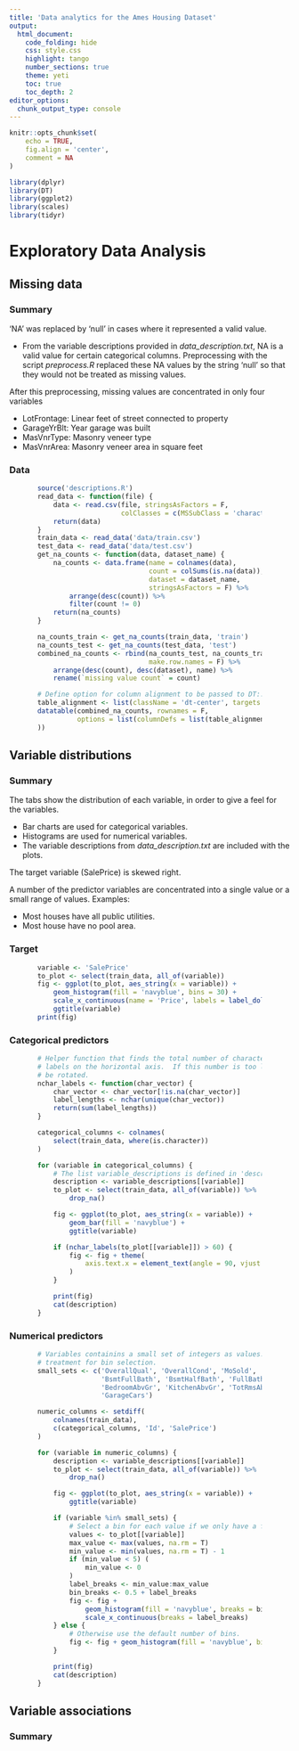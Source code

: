 ```yaml
---
title: 'Data analytics for the Ames Housing Dataset'
output:
  html_document:
    code_folding: hide
    css: style.css
    highlight: tango
    number_sections: true
    theme: yeti
    toc: true
    toc_depth: 2
editor_options:
  chunk_output_type: console
---
```


```r
knitr::opts_chunk$set(
    echo = TRUE,
    fig.align = 'center',
    comment = NA
)

library(dplyr)
library(DT)
library(ggplot2)
library(scales)
library(tidyr)
```

# Exploratory Data Analysis

## Missing data {.tabset}

### Summary {.unnumbered}

'NA' was replaced by 'null' in cases where it represented a valid value.

  - From the variable descriptions provided in *data_description.txt*, NA is
  a valid value for certain categorical columns. Preprocessing with the
  script *preprocess.R* replaced these NA values by the string 'null' so that
  they would not be treated as missing values.

After this preprocessing, missing values are concentrated in only four
variables

  - LotFrontage: Linear feet of street connected to property
  - GarageYrBlt: Year garage was built
  - MasVnrType: Masonry veneer type
  - MasVnrArea: Masonry veneer area in square feet

### Data {.tab-display .unnumbered}

<div style = "width:80%; height:auto; margin: auto;">

```r
source('descriptions.R')
read_data <- function(file) {
    data <- read.csv(file, stringsAsFactors = F,
                     colClasses = c(MSSubClass = 'character'))
    return(data)
}
train_data <- read_data('data/train.csv')
test_data <- read_data('data/test.csv')
get_na_counts <- function(data, dataset_name) {
    na_counts <- data.frame(name = colnames(data),
                            count = colSums(is.na(data)),
                            dataset = dataset_name,
                            stringsAsFactors = F) %>%
        arrange(desc(count)) %>%
        filter(count != 0)
    return(na_counts)
}

na_counts_train <- get_na_counts(train_data, 'train')
na_counts_test <- get_na_counts(test_data, 'test')
combined_na_counts <- rbind(na_counts_test, na_counts_train,
                            make.row.names = F) %>%
    arrange(desc(count), desc(dataset), name) %>%
    rename(`missing value count` = count)

# Define option for column alignment to be passed to DT::datatable.
table_alignment <- list(className = 'dt-center', targets = '_all')
datatable(combined_na_counts, rownames = F,
          options = list(columnDefs = list(table_alignment)
))
```

</div>

## Variable distributions {.tabset}

### Summary {.unnumbered}

The tabs show the distribution of each variable, in order to give a feel for the
variables.

  - Bar charts are used for categorical variables.
  - Histograms are used for numerical variables.
  - The variable descriptions from *data_description.txt* are included with the plots.

The target variable (SalePrice) is skewed right.

A number of the predictor variables are concentrated into a single value or a
small range of values.  Examples:

  - Most houses have all public utilities.
  - Most house have no pool area.

### Target {.tab-display .unnumbered}

<div style = "width:80%; height:auto; margin: auto;">

```r
variable <- 'SalePrice'
to_plot <- select(train_data, all_of(variable))
fig <- ggplot(to_plot, aes_string(x = variable)) +
    geom_histogram(fill = 'navyblue', bins = 30) +
    scale_x_continuous(name = 'Price', labels = label_dollar()) +
    ggtitle(variable)
print(fig)
```

</div>
### Categorical predictors {.tab-display .unnumbered}

<div style = "width:80%; height:auto; margin: auto;">

```r
# Helper function that finds the total number of characters needed for the
# labels on the horizontal axis.  If this number is too large, the labels will
# be rotated.
nchar_labels <- function(char_vector) {
    char_vector <- char_vector[!is.na(char_vector)]
    label_lengths <- nchar(unique(char_vector))
    return(sum(label_lengths))
}

categorical_columns <- colnames(
    select(train_data, where(is.character))
)

for (variable in categorical_columns) {
    # The list variable_descriptions is defined in 'descriptions.R'
    description <- variable_descriptions[[variable]]
    to_plot <- select(train_data, all_of(variable)) %>%
        drop_na()

    fig <- ggplot(to_plot, aes_string(x = variable)) +
        geom_bar(fill = 'navyblue') +
        ggtitle(variable)

    if (nchar_labels(to_plot[[variable]]) > 60) {
        fig <- fig + theme(
            axis.text.x = element_text(angle = 90, vjust = 0.5, hjust = 1)
        )
    }

    print(fig)
    cat(description)
}
```

</div>

### Numerical predictors {.tab-display .unnumbered}

<div style = "width:80%; height:auto; margin: auto;">

```r
# Variables containins a small set of integers as values.  These get special
# treatment for bin selection.
small_sets <- c('OverallQual', 'OverallCond', 'MoSold', 'YrSold',
                'BsmtFullBath', 'BsmtHalfBath', 'FullBath', 'HalfBath',
                'BedroomAbvGr', 'KitchenAbvGr', 'TotRmsAbvGrd', 'Fireplaces',
                'GarageCars')

numeric_columns <- setdiff(
    colnames(train_data),
    c(categorical_columns, 'Id', 'SalePrice')
)

for (variable in numeric_columns) {
    description <- variable_descriptions[[variable]]
    to_plot <- select(train_data, all_of(variable)) %>%
        drop_na()

    fig <- ggplot(to_plot, aes_string(x = variable)) +
        ggtitle(variable)

    if (variable %in% small_sets) {
        # Select a bin for each value if we only have a few values.
        values <- to_plot[[variable]]
        max_value <- max(values, na.rm = T)
        min_value <- min(values, na.rm = T) - 1
        if (min_value < 5) (
            min_value <- 0
        )
        label_breaks <- min_value:max_value
        bin_breaks <- 0.5 + label_breaks
        fig <- fig +
            geom_histogram(fill = 'navyblue', breaks = bin_breaks) +
            scale_x_continuous(breaks = label_breaks)
    } else {
        # Otherwise use the default number of bins.
        fig <- fig + geom_histogram(fill = 'navyblue', bins = 30)
    }

    print(fig)
    cat(description)
}
```

</div>

## Variable associations {.tabset}

### Summary {.unnumbered}
